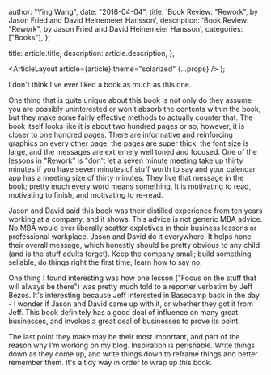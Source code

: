 
  author: "Ying Wang",
  date: "2018-04-04",
  title: 'Book Review: "Rework", by Jason Fried and David Heinemeier Hansson',
  description:
    'Book Review: "Rework", by Jason Fried and David Heinemeier Hansson',
  categories: ["Books"],
};

  title: article.title,
  description: article.description,
};

  <ArticleLayout article={article} theme="solarized" {...props} />
);

I don't think I've ever liked a book as much as this one.

One thing that is quite unique about this book is not only do they assume you
are possibly uninterested or won't absorb the contents within the book, but they
make some fairly effective methods to actually counter that. The book itself
looks like it is about two hundred pages or so; however, it is closer to one
hundred pages. There are informative and reinforcing graphics on every other
page, the pages are super thick, the font size is large, and the messages are
extremely well toned and focused. One of the lessons in "Rework" is "don't let a
seven minute meeting take up thirty minutes if you have seven minutes of stuff
worth to say and your calendar app has a meeting size of thirty minutes. They
live that message in the book; pretty much every word means something. It is
motivating to read, motivating to finish, and motivating to re-read.

Jason and David said this book was their distilled experience from ten years
working at a company, and it shows. This advice is not generic MBA advice. No
MBA would ever liberally scatter expletives in their business lessons or
professional workplace. Jason and David do it everywhere. It helps hone their
overall message, which honestly should be pretty obvious to any child (and is
the stuff adults forget). Keep the company small; build something sellable; do
things right the first time; learn how to say no.

One thing I found interesting was how one lesson ("Focus on the stuff that will
always be there") was pretty much told to a reporter verbatim by Jeff Bezos.
It's interesting because Jeff interested in Basecamp back in the day - I wonder
if Jason and David came up with it, or whether they got it from Jeff. This book
definitely has a good deal of influence on many great businesses, and invokes a
great deal of businesses to prove its point.

The last point they make may be their most important, and part of the reason why
I'm working on my blog. Inspiration is perishable. Write things down as they
come up, and write things down to reframe things and better remember them. It's
a tidy way in order to wrap up this book.
